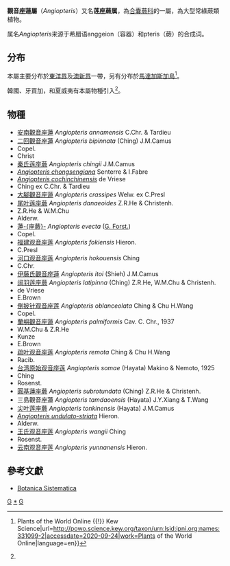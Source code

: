 {{NoteTA|G1 = LS}}
{{Automatic taxobox
| image = Angiopteris evecta Coffs Harbour.jpg
| taxon = Angiopteris
| authority = Hoffm., 1796
| type species = [[蓮座蕨|蓮-{座蕨}-]] ''Angiopteris evecta''
| subdivision = 見內文
| diversity = 
| image_caption = ''{{tsl|en|Angiopteris evecta||Angiopteris evecta}}''
| diversity_link = 
| subdivision_ranks = 物種
| synonyms = 
* ''Archangiopteris'' Christ & Giesenh.
* ''Clementea'' Cav.
* ''Macroglossum'' Copel.
* ''Protangiopteris'' Hayata
* ''Protomarattia'' Hayata
* ''Psilodochea'' C.Presl
}}
'''觀音座蓮屬'''（''Angiopteris''）又名'''莲座蕨属'''，為[[合囊蕨科|合囊蕨科]]的一屬，為大型常綠蕨類植物。

属名''Angiopteris''来源于希腊语anggeion（容器）和pteris（蕨）的合成词。

== 分布 ==
本屬主要分布於[[東洋界|東洋界]]及[[澳新界|澳新界]]一帶，另有分布於[[馬達加斯加島|馬達加斯加島]]<ref name=":0">{{Cite web|title=Angiopteris Hoffm. {{!}} Plants of the World Online {{!}} Kew Science|url=http://powo.science.kew.org/taxon/urn:lsid:ipni.org:names:331099-2|accessdate=2020-09-24|work=Plants of the World Online|language=en}}</ref>。

韓國、牙買加，和夏威夷有本屬物種引入<ref name=":0" />。

== 物種 ==
* [[安南觀音座蓮|安南觀音座蓮]] ''Angiopteris annamensis'' C.Chr. & Tardieu
* [[二回觀音座蓮|二回觀音座蓮]] ''Angiopteris bipinnata'' (Ching) J.M.Camus
* ''{{tsl|sv|Angiopteris brooksii||Angiopteris brooksii}}'' Copel.
* ''{{tsl|sv|Angiopteris cartilagidens||Angiopteris cartilagidens}}'' Christ
* [[秦氏莲座蕨|秦氏莲座蕨]] ''Angiopteris chingii'' J.M.Camus
* ''[[Angiopteris_chongsengiana|Angiopteris chongsengiana]]'' Senterre & I.Fabre
* ''[[Angiopteris_cochinchinensis|Angiopteris cochinchinensis]]'' de Vriese
* ''{{tsl|sv|Angiopteris confertinervia||Angiopteris confertinervia}}'' Ching ex C.Chr. & Tardieu
* [[大脚观音座莲|大腳觀音座蓮]] ''Angiopteris crassipes'' Welw. ex C.Presl
* [[尾叶莲座蕨|尾叶莲座蕨]] ''Angiopteris danaeoides'' Z.R.He & Christenh.
* ''{{tsl|sv|Angiopteris dianyuecola||Angiopteris dianyuecola}}'' Z.R.He & W.M.Chu
* ''{{tsl|sv|Angiopteris elliptica||Angiopteris elliptica}}'' Alderw.
* [[蓮座蕨|蓮-{座蕨}-]] ''Angiopteris evecta'' ([[格奥尔格·福斯特|G. Forst.]]) {{tsl|en|Hoffm.||Hoffm.}}
* ''{{tsl|sv|Angiopteris ferox||Angiopteris ferox}}'' Copel.
* [[福建观音座莲|福建观音座莲]] ''Angiopteris fokiensis'' Hieron.
* ''{{tsl|sv|Angiopteris helferiana||Angiopteris helferiana}}'' C.Presl
* [[河口观音座莲|河口观音座莲]] ''Angiopteris hokouensis'' Ching
* ''{{tsl|sv|Angiopteris holttumii||Angiopteris holttumii}}'' C.Chr.
* [[伊藤氏觀音座蓮|伊藤氏觀音座蓮]] ''Angiopteris itoi'' (Shieh) J.M.Camus
* [[阔羽莲座蕨|阔羽莲座蕨]] ''Angiopteris latipinna'' (Ching) Z.R.He, W.M.Chu & Christenh.
* ''{{tsl|sv|Angiopteris madagascariensis||Angiopteris madagascariensis}}'' de Vriese
* ''{{tsl|sv|Angiopteris marchionica||Angiopteris marchionica}}'' E.Brown
* [[倒披针观音座莲|倒披针观音座莲]] ''Angiopteris oblanceolata'' Ching & Chu H.Wang
* ''{{tsl|sv|Angiopteris opaca||Angiopteris opaca}}'' Copel.
* [[蘭嶼觀音座蓮|蘭嶼觀音座蓮]] ''Angiopteris palmiformis'' Cav. C. Chr., 1937
* ''{{tsl|sv|Angiopteris paucinervis||Angiopteris paucinervis}}'' W.M.Chu & Z.R.He
* ''{{tsl|sv|Angiopteris pruinosa||Angiopteris pruinosa}}'' Kunze
* ''{{tsl|sv|Angiopteris rapensis||Angiopteris rapensis}}'' E.Brown
* [[疏叶观音座莲|疏叶观音座莲]] ''Angiopteris remota'' Ching & Chu H.Wang
* ''{{tsl|sv|Angiopteris smithii||Angiopteris smithii}}'' Racib.
* [[台湾原始观音座莲|台湾原始观音座莲]] ''Angiopteris somae'' (Hayata) Makino & Nemoto, 1925
* ''{{tsl|sv|Angiopteris sparsisora||Angiopteris sparsisora}}'' Ching
* ''{{tsl|sv|Angiopteris subcuspidata||Angiopteris subcuspidata}}'' Rosenst.
* [[圓基蓮座蕨|圓基蓮座蕨]] ''Angiopteris subrotundata'' (Ching) Z.R.He & Christenh.
* 三島觀音座蓮 ''Angiopteris tamdaoensis'' (Hayata) J.Y.Xiang & T.Wang
* [[尖叶莲座蕨|尖叶莲座蕨]] ''Angiopteris tonkinensis'' (Hayata) J.M.Camus
* ''[[Angiopteris_undulato-striata|Angiopteris undulato-striata]]'' Hieron.
* ''{{tsl|sv|Angiopteris versteegii||Angiopteris versteegii}}'' Alderw.
* [[王氏观音座莲|王氏观音座莲]] ''Angiopteris wangii'' Ching
* ''{{tsl|sv|Angiopteris winkleri|Angiopteris winkleri}}'' Rosenst.
* [[云南观音座莲|云南观音座莲]] ''Angiopteris yunnanensis'' Hieron.

== 參考文獻 ==
{{Reflist}}
* [http://www.homolaicus.com/scienza/erbario/utility/botanica_sistematica/hypertext/0108.htm#000000 Botanica Sistematica] {{Wayback|url=http://www.homolaicus.com/scienza/erbario/utility/botanica_sistematica/hypertext/0108.htm#000000 |date=20200920052522 }}

{{Taxonbar|from=Q4763285}}

[[Category:合囊蕨科|G]]
[[Category:觀音座蓮屬|*]]
[[Category:_1796年描述的分类群|G]]